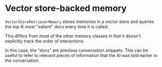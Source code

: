 # Vector store-backed memory

`VectorStoreRetrieverMemory` stores memories in a vector store and queries the top-K most "salient" docs every time it is called.

This differs from most of the other memory classes in that it doesn't explicitly track the order of interactions.

In this case, the "docs" are previous conversation snippets. This can be useful to refer to relevant pieces of information that the AI was told earlier in the conversation.


<Example/>
